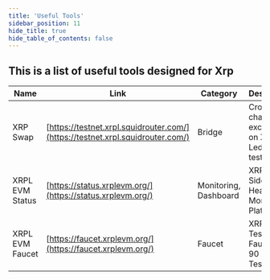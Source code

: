 ```yaml
---
title: 'Useful Tools'
sidebar_position: 11
hide_title: true
hide_table_of_contents: false
---
```



<PageTitle iconUrl="img/xrp-icon.svg" title="Xrp Useful Tools" />

## This is a list of useful tools designed for Xrp

| Name | Link | Category | Description |
|------|------|----------|-------------|
| XRP Swap | [https://testnet.xrpl.squidrouter.com/](https://testnet.xrpl.squidrouter.com/) | Bridge | Cross-chain exchange on XRP Ledger testnet.. |
| XRPL EVM Status | [https://status.xrplevm.org/](https://status.xrplevm.org/) | Monitoring, Dashboard | XRPL EVM Sidechain Health Monitoring Platform. |
| XRPL EVM Faucet | [https://faucet.xrplevm.org/](https://faucet.xrplevm.org/) | Faucet | XRPL EVM Testnet Faucet for 90 XRP Testing. |
